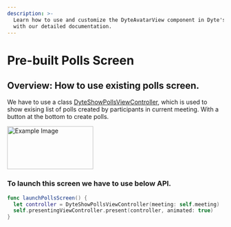 ```yaml
---
description: >-
  Learn how to use and customize the DyteAvatarView component in Dyte's iOS UiKit
  with our detailed documentation.
---
```


# Pre-built Polls Screen

## Overview: How to use existing polls screen.

We have to use a class [DyteShowPollsViewController](/ios/components/dyte-polls), which is used to show exising list of polls
created by participants in current meeting. With a button at the bottom to create polls.

<img
  src="/static/ios/ios_show_polls.png"
  alt="Example Image"
  width="200"
  height="100"
/>

### To launch this screen we have to use below API.

```swift
func launchPollsScreen() {
  let controller = DyteShowPollsViewController(meeting: self.meeting)
  self.presentingViewController.present(controller, animated: true)
}
```

<head>
  <title>iOS DyteAvatarView</title>
</head>
